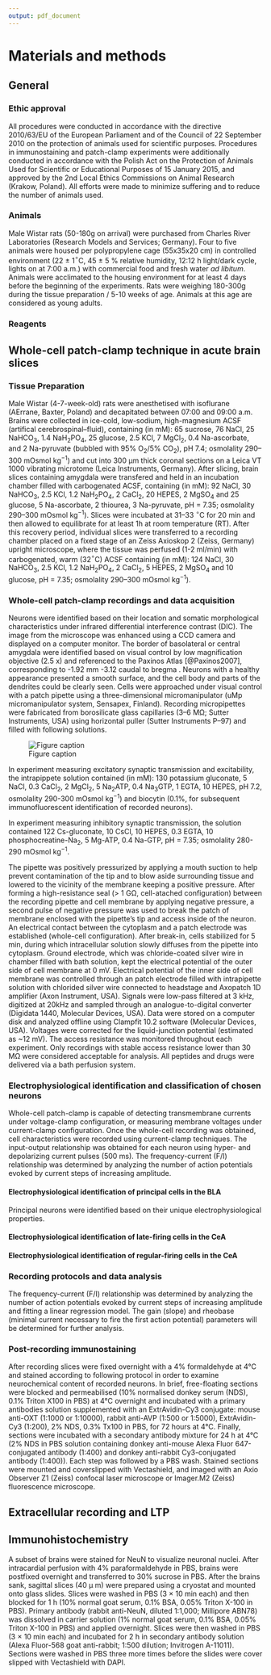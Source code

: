 ```yaml
---
output: pdf_document
---
```


# Materials and methods

## General

### Ethic approval
All procedures were conducted in accordance with the directive 2010/63/EU of the European Parliament and of the Council of 22 September 2010 on the protection of animals used for scientific purposes. 
Procedures in immunostaining and patch-clamp experiments were additionally conducted in accordance with the Polish Act on the Protection of Animals Used for Scientific or Educational Purposes of 15 January 2015, and approved by the 2nd Local Ethics Commissions on Animal Research (Krakow, Poland). 
All efforts were made to minimize suffering and to reduce the number of animals used.

### Animals

Male Wistar rats (50-180g on arrival) were purchased from Charles River Laboratories (Research Models and Services; Germany).
Four to five animals were housed per polypropylene cage (55x35x20 cm) in controlled environment (22 ± 1$^{\circ}$C, 45 ± 5 % relative humidity, 12:12 h light/dark cycle, lights on at 7:00 a.m.) with commercial food and fresh water *ad libitum*. 
Animals were acclimated to the housing environment for at least 4 days before the beginning of the experiments. 
Rats were weighing 180-300g during the tissue preparation / 5-10 weeks of age. 
Animals at this age are considered as young adults.  


### Reagents

## Whole-cell patch-clamp technique in acute brain slices

### Tissue Preparation

Male Wistar (4-7-week-old) rats were anesthetised with isoflurane (AErrane, Baxter, Poland) and decapitated between 07:00 and 09:00 a.m. 
Brains were collected in ice-cold, low-sodium, high-magnesium ACSF (artifical cerebrospinal–fluid), containing (in mM): 65 sucrose, 76 NaCl, 25 NaHCO~3~, 1.4 NaH~2~PO~4~, 25 glucose, 2.5 KCl, 7 MgCl~2~, 0.4 Na-ascorbate, and 2 Na-pyruvate (bubbled with 95% O~2~/5% CO~2~), pH 7.4; osmolality 290–300 mOsmol kg^−1^) and cut into 300 $\upmu$m thick coronal sections on a Leica VT 1000 vibrating microtome (Leica Instruments, Germany). 
After slicing, brain slices containing amygdala were transfered and held in an incubation chamber filled with carbogenated ACSF, containing (in mM): 92 NaCl, 30 NaHCO~3~, 2.5 KCl, 1.2 NaH~2~PO~4~, 2 CaCl~2~, 20 HEPES, 2 MgSO~4~ and 25 glucose, 5 Na-ascorbate, 2 thiourea, 3 Na-pyruvate, pH = 7.35; osmolality 290–300 mOsmol kg^−1^). 
Slices were incubated at 31–33 $^{\circ}$C for 20 min and then allowed to equilibrate for at least 1h at room temperature (RT).
After this recovery period, individual slices were transferred to a recording chamber placed on a fixed stage of an Zeiss Axioskop 2 (Zeiss, Germany) upright microscope, where the tissue was perfused (1-2 ml/min) with carbogenated, warm (32$^{\circ}$C) ACSF containing (in mM): 124 NaCl, 30 NaHCO~3~, 2.5 KCl, 1.2 NaH~2~PO~4~, 2 CaCl~2~, 5 HEPES, 2 MgSO~4~ and 10 glucose, pH = 7.35; osmolality 290–300 mOsmol kg^−1^).


### Whole-cell patch-clamp recordings and data acquisition

Neurons were identified based on their location and somatic morphological characteristics under infrared differential interference contrast (DIC). 
The image from the microscope was enhanced using a CCD camera and displayed on a computer monitor. 
The border of basolateral or central amygdala were identified based on visual control by low magnification objective (2.5 x) and referenced to the Paxinos Atlas [@Paxinos2007], corresponding to -1.92 mm -3.12 caudal to bregma \ref{photoneuronDIC}. 
Neurons with a healthy appearance presented a smooth surface, and the cell body and parts of the dendrites could be clearly seen. 
Cells were approached under visual control with a patch pipette using a three-dimensional micromanipulator (uMp micromanipulator system, Sensapex, Finland). 
Recording micropipettes were fabricated from borosilicate glass capillaries (3–6 MΩ; Sutter Instruments, USA) using horizontal puller (Sutter Instruments P–97) and filled with following solutions. 

 ![Figure caption \label{photoneuronDIC}](images\zdjeciedic40x.png)
 
In experiment measuring excitatory synaptic transmission and excitability, the intrapippete solution contained (in mM): 130 potassium gluconate, 5 NaCl, 0.3 CaCl~2~, 2 MgCl~2~, 5 Na~2~ATP, 0.4 Na~3~GTP, 1 EGTA, 10 HEPES, pH 7.2, osmolality 290-300 mOsmol kg^−1^) and biocytin (0.1%, for subsequent immunofluorescent identification of recorded neurons). 

In experiment measuring inhibitory synaptic transmission, the solution contained 122 Cs-gluconate, 10 CsCl, 10 HEPES, 0.3 EGTA, 10 phosphocreatine-Na~2~, 5 Mg-ATP, 0.4 Na-GTP, pH = 7.35; osmolality 280-290 mOsmol kg^−1^.

The pipette was positively pressurized by applying a mouth suction to help prevent contamination of the tip and to blow aside surrounding tissue and lowered to the vicinity of the membrane keeping a positive pressure. 
After forming a high-resistance seal (> 1 GΩ, cell-atached configuration) between the recording pipette and cell membrane by applying negative pressure, a second pulse of negative pressure was used to break the patch of membrane enclosed with the pipette's tip and access inside of the neuron. 
An electrical contact between the cytoplasm and a patch electrode was established (whole-cell configuration). 
After break-in, cells stabilized for 5 min, during which intracellular solution slowly diffuses from the pipette into cytoplasm.
Ground electrode, which was chloride-coated silver wire in chamber filled with bath solution, kept the electrical potential of the outer side of cell membrane at 0 mV. 
Electrical potential of the inner side of cell membrane was controlled through an patch electrode filled with intrapipette solution with chlorided silver wire connected to headstage <!--()--> and Axopatch 1D amplifier (Axon Instrument, USA). 
Signals were low-pass filtered at 3 kHz, digitized at 20kHz and sampled through an analogue-to-digital converter (Digidata 1440, Molecular Devices, USA). 
Data were stored on a computer disk and analyzed offline using Clampfit 10.2 software (Molecular Devices, USA). 
Voltages were corrected for the liquid-junction potential (estimated as ~12 mV). 
The access resistance was monitored throughout each experiment. 
Only recordings with stable access resistance lower than 30 MΩ were considered acceptable for analysis. 
All peptides and drugs were delivered via a bath perfusion system.

### Electrophysiological identification and classification of chosen neurons

Whole-cell patch-clamp is capable of detecting transmembrane currents under voltage-clamp configuration, or measuring membrane voltages under current-clamp configuration. 
Once the whole-cell recording was obtained, cell characteristics were recorded using current-clamp techniques. 
The input-output relationship was obtained for each neuron using hyper- and depolarizing current pulses (500 ms). 
The frequency-current (F/I) relationship was determined by analyzing the number of action potentials evoked by current steps of increasing amplitude.

#### Electrophysiological identification of principal cells in the BLA

Principal neurons were identified based on their unique electrophysiological properties.

#### Electrophysiological identification of late-firing cells in the CeA

#### Electrophysiological identification of regular-firing cells in the CeA

### Recording protocols and data analysis

The frequency-current (F/I) relationship was determined by analyzing the number of action potentials evoked by current steps of increasing amplitude and fitting a linear regression model. 
The gain (slope) and rheobase (minimal current necessary to fire the first action potential) parameters will be determined for further analysis.

### Post-recording immunostaining

After recording slices were fixed overnight with a 4% formaldehyde at 4°C and stained according to following protocol in order to examine neurochemical content of recorded neurons. 
In brief, free-floating sections were blocked and permeabilised (10% normalised donkey serum (NDS), 0.1% Triton X100 in PBS) at 4°C overnight and incubated with a primary antibodies solution supplemented with an ExtrAvidin-Cy3 conjugate: mouse anti-OXT (1:1000 or 1:10000), rabbit anti-AVP (1:500 or 1:5000), ExtrAvidin-Cy3 (1:200), 2% NDS, 0.3% Tx100 in PBS, for 72 hours at 4°C.
Finally, sections were incubated with a secondary antibody mixture for 24 h at 4°C (2% NDS in PBS solution containing donkey anti-mouse Alexa Fluor 647-conjugated antibody (1:400) and donkey anti-rabbit Cy3-conjugated antibody (1:400)). 
Each step was followed by a PBS wash. 
Stained sections were mounted and coverslipped with Vectashield, and imaged with an Axio Observer Z1 (Zeiss) confocal laser microscope or Imager.M2 (Zeiss) fluorescence microscope.


## Extracellular recording and LTP

## Immunohistochemistry

A subset of brains were stained for NeuN to visualize neuronal nuclei. 
After intracardial perfusion with 4% paraformaldehyde in PBS, brains were postfixed overnight and transferred to 30% sucrose in PBS. 
After the brains sank, sagittal slices (40 µ m) were prepared using a cryostat and mounted onto glass slides. 
Slices were washed in PBS (3 × 10 min each) and then blocked for 1 h (10% normal goat serum, 0.1% BSA, 0.05% Triton X-100 in PBS). 
Primary antibody (rabbit anti-NeuN, diluted 1:1,000; Millipore ABN78) was dissolved in carrier solution (1% normal goat serum, 0.1% BSA, 0.05% Triton X-100 in PBS) and applied overnight. 
Slices were then washed in PBS (3 × 10 min each) and incubated for 2 h in secondary antibody solution (Alexa Fluor-568 goat anti-rabbit; 1:500 dilution; Invitrogen A-11011). 
Sections were washed in PBS three more times before the slides were cover slipped with Vectashield with DAPI.

